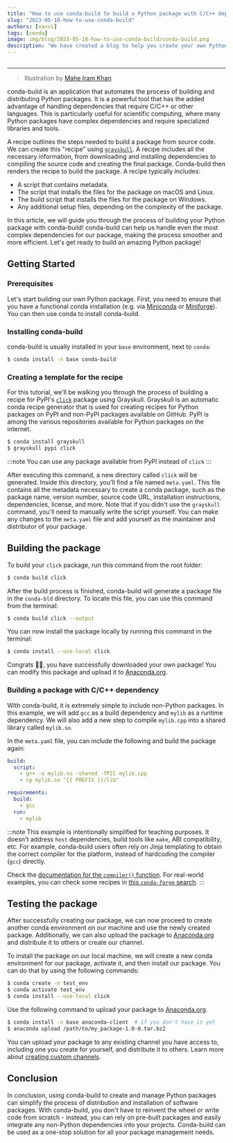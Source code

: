 ```yaml
---
title: "How to use conda-build to build a Python package with C/C++ dependencies"
slug: "2023-05-18-how-to-use-conda-build"
authors: [vasvi]
tags: [conda]
image: img/blog/2023-05-18-how-to-use-conda-build/conda-build.png
description: "We have created a blog to help you create your own Python package with Conda-build"
---
```


<Image img={condabuild} />

---

> Illustration by [Mahe Iram Khan](https://github.com/ForgottenProgramme)

conda-build is an application that automates the process of building and distributing Python packages. It is a powerful tool that has the added advantage of handling dependencies that require C/C++ or other languages. This is particularly useful for scientific computing, where many Python packages have complex dependencies and require specialized libraries and tools.

A recipe outlines the steps needed to build a package from source code. We can create this "recipe" using [`grayskull`](https://github.com/conda/grayskull). A recipe includes all the necessary information, from downloading and installing dependencies to compiling the source code and creating the final package. Conda-build then renders the recipe to build the package. A recipe typically includes:

- A script that contains metadata.
- The script that installs the files for the package on macOS and Linux.
- The build script that installs the files for the package on Windows.
- Any additional setup files, depending on the complexity of the package.

In this article, we will guide you through the process of building your Python package with conda-build! conda-build can help us handle even the most complex dependencies for our package, making the process smoother and more efficient. Let's get ready to build an amazing Python package!

<!-- truncate -->

## Getting Started

### Prerequisites

Let's start building our own Python package. First, you need to ensure that you have a functional conda installation (e.g. via [Miniconda](https://docs.conda.io/en/latest/miniconda.html) or [Miniforge](https://github.com/conda-forge/miniforge/releases/latest)). You can then use conda to install conda-build.

### Installing conda-build

conda-build is usually installed in your `base` environment, next to `conda`:

```bash
$ conda install -n base conda-build
```

### Creating a template for the recipe

For this tutorial, we'll be walking you through the process of building a recipe for PyPI's [`click`](https://github.com/pallets/click) package using Grayskull. Grayskull is an automatic conda recipe generator that is used for creating recipes for Python packages on PyPI and non-PyPI packages available on GitHub. PyPI is among the various repositories available for Python packages on the internet.

```bash
$ conda install grayskull
$ grayskull pypi click
```
:::note
You can use any package available from PyPI instead of `click`
:::

After executing this command, a new directory called `click` will be generated. Inside this directory, you'll find a file named `meta.yaml`. This file contains all the metadata necessary to create a conda package, such as the package name, version number, source code URL, installation instructions, dependencies, license, and more. Note that if you didn't use the `grayskull` command, you'll need to manually write the script yourself. You can make any changes to the `meta.yaml` file and add yourself as the maintainer and distributor of your package.

## Building the package

To build your `click` package, run this command from the root folder:

```bash
$ conda build click
```

After the build process is finished, conda-build will generate a package file in the `conda-bld` directory.
To locate this file, you can use this command from the terminal:

```bash
$ conda build click --output
```

You can now install the package locally by running this command in the terminal:
```bash
$ conda install --use-local click
```

Congrats 🎊🎉, you have successfully downloaded your own package! You can modify this package and upload it to <a href="https://anaconda.org/">Anaconda.org</a>.

### Building a package with C/C++ dependency

With conda-build, it is extremely simple to include non-Python packages. In this example, we will add `gcc` as a build dependency and `mylib` as a runtime dependency. We will also add a new step to compile `mylib.cpp` into a shared library called `mylib.so`.

In the `meta.yaml` file, you can include the following and build the package again:

```yaml
build:
  script:
    - g++ -o mylib.so -shared -fPIC mylib.cpp
    - cp mylib.so "{{ PREFIX }}/lib"

requirements:
  build:
    - gcc
  run:
    - mylib
 ```

:::note
This example is intentionally simplified for teaching purposes. It doesn't address `host` dependencies, build tools like `make`, ABI compatibility, etc.
For example, conda-build users often rely on Jinja templating to obtain the correct compiler for the platform, instead of hardcoding the compiler (`gcc`) directly.

Check the [documentation for the `compiler()` function](https://docs.conda.io/projects/conda-build/en/stable/resources/variants.html#self-consistent-package-ecosystems).
For real-world examples, you can check some recipes in [this `conda-forge` search](https://github.com/search?q=org%3Aconda-forge%20compiler(%27c%27)%20path%3Ameta.yaml&type=code).
:::

## Testing the package

After successfully creating our package, we can now proceed to create another conda environment on our machine and use the newly created package. Additionally, we can also upload the package to [Anaconda.org](https://anaconda.org/) and distribute it to others or create our channel.

To install the package on our local machine, we will create a new conda environment for our package, activate it, and then install our package. You can do that by using the following commands:

```bash
$ conda create -n test_env
$ conda activate test_env
$ conda install --use-local click
```

Use the following command to upload your package to [Anaconda.org](https://anaconda.org/).

```bash
$ conda install -n base anaconda-client  # if you don't have it yet
$ anaconda upload /path/to/my_package-1.0-0.tar.bz2
```

You can upload your package to any existing channel you have access to, including one you create for yourself, and distribute it to others. Learn more about [creating custom channels](https://docs.conda.io/projects/conda/en/latest/user-guide/tasks/create-custom-channels.html).

## Conclusion

In conclusion, using conda-build to create and manage Python packages can simplify the process of distribution and installation of software packages. With conda-build, you don't have to reinvent the wheel or write code from scratch - instead, you can rely on pre-built packages and easily integrate any non-Python dependencies into your projects. Conda-build can be used as a one-stop solution for all your package management needs.
